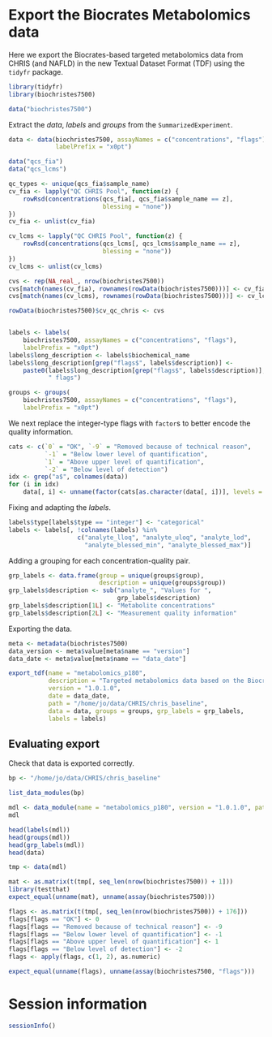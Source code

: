 # Export the Biocrates Metabolomics data

Here we export the Biocrates-based targeted metabolomics data from CHRIS (and
NAFLD) in the new Textual Dataset Format (TDF) using the `tidyfr` package.

```r
library(tidyfr)
library(biochristes7500)

data("biochristes7500")
```

Extract the *data*, *labels* and *groups* from the `SummarizedExperiment`.

```r
data <- data(biochristes7500, assayNames = c("concentrations", "flags"),
             labelPrefix = "x0pt")

data("qcs_fia")
data("qcs_lcms")

qc_types <- unique(qcs_fia$sample_name)
cv_fia <- lapply("QC CHRIS Pool", function(z) {
    rowRsd(concentrations(qcs_fia[, qcs_fia$sample_name == z],
                          blessing = "none"))
})
cv_fia <- unlist(cv_fia)

cv_lcms <- lapply("QC CHRIS Pool", function(z) {
    rowRsd(concentrations(qcs_lcms[, qcs_lcms$sample_name == z],
                          blessing = "none"))
})
cv_lcms <- unlist(cv_lcms)

cvs <- rep(NA_real_, nrow(biochristes7500))
cvs[match(names(cv_fia), rownames(rowData(biochristes7500)))] <- cv_fia
cvs[match(names(cv_lcms), rownames(rowData(biochristes7500)))] <- cv_lcms

rowData(biochristes7500)$cv_qc_chris <- cvs


labels <- labels(
    biochristes7500, assayNames = c("concentrations", "flags"),
    labelPrefix = "x0pt")
labels$long_description <- labels$biochemical_name
labels$long_description[grep("flags$", labels$description)] <-
    paste0(labels$long_description[grep("flags$", labels$description)],
           " flags")

groups <- groups(
    biochristes7500, assayNames = c("concentrations", "flags"),
    labelPrefix = "x0pt")
```

We next replace the integer-type flags with `factor`s to better encode the
quality information.

```r
cats <- c(`0` = "OK", `-9` = "Removed because of technical reason",
          `-1` = "Below lower level of quantification",
          `1` = "Above upper level of quantification",
          `-2` = "Below level of detection")
idx <- grep("a$", colnames(data))
for (i in idx)
    data[, i] <- unname(factor(cats[as.character(data[, i])], levels = cats))
```

Fixing and adapting the *labels*.

```r
labels$type[labels$type == "integer"] <- "categorical"
labels <- labels[, !colnames(labels) %in%
                   c("analyte_lloq", "analyte_uloq", "analyte_lod",
                     "analyte_blessed_min", "analyte_blessed_max")]
```

Adding a grouping for each concentration-quality pair.

```r
grp_labels <- data.frame(group = unique(groups$group),
                         description = unique(groups$group))
grp_labels$description <- sub("analyte_", "Values for ",
                              grp_labels$description)
grp_labels$description[1L] <- "Metabolite concentrations"
grp_labels$description[2L] <- "Measurement quality information"
```

Exporting the data.

```r
meta <- metadata(biochristes7500)
data_version <- meta$value[meta$name == "version"]
data_date <- meta$value[meta$name == "data_date"]

export_tdf(name = "metabolomics_p180",
           description = "Targeted metabolomics data based on the Biocrates p180 kit comprising measured concentrations of 175 metabolites and lipids in serum samples of CHRIS participants.",
           version = "1.0.1.0",
           date = data_date,
           path = "/home/jo/data/CHRIS/chris_baseline",
           data = data, groups = groups, grp_labels = grp_labels,
           labels = labels)
```

## Evaluating export

Check that data is exported correctly.

```r
bp <- "/home/jo/data/CHRIS/chris_baseline"

list_data_modules(bp)

mdl <- data_module(name = "metabolomics_p180", version = "1.0.1.0", path = bp)
mdl

head(labels(mdl))
head(groups(mdl))
head(grp_labels(mdl))
head(data)

tmp <- data(mdl)

mat <- as.matrix(t(tmp[, seq_len(nrow(biochristes7500)) + 1]))
library(testthat)
expect_equal(unname(mat), unname(assay(biochristes7500)))

flags <- as.matrix(t(tmp[, seq_len(nrow(biochristes7500)) + 176]))
flags[flags == "OK"] <- 0
flags[flags == "Removed because of technical reason"] <- -9
flags[flags == "Below lower level of quantification"] <- -1
flags[flags == "Above upper level of quantification"] <- 1
flags[flags == "Below level of detection"] <- -2
flags <- apply(flags, c(1, 2), as.numeric)

expect_equal(unname(flags), unname(assay(biochristes7500, "flags")))
```

# Session information

```r
sessionInfo()
```
